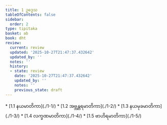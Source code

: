 ```yaml
---
title: 1 ဥဒ္ဒေသ
tableOfContents: false
sidebar:
  order: 2
type: tipitaka
basket: ab
book: dht
review:
  current: review
  updated: '2025-10-27T21:47:37.432642'
  updated_by: ''
  notes: ''
  history:
  - state: review
    date: '2025-10-27T21:47:37.432642'
    updated_by: ''
    notes: ''
    previous_state: draft
---
```



<ReviewStatus review={frontmatter.review} showDetails={true} />

<HypothesisAnnotation frontmatter={frontmatter} />

<DynamicBreadcrumb />



<TableOfContents book="dht" section="1">
* [1.1 နယမာတိကာ](./1-1/)
* [1.2 အဗ္ဘန္တရမာတိကာ](./1-2/)
* [1.3 နယမုခမာတိကာ](./1-3/)
* [1.4 လက္ခဏမာတိကာ](./1-4/)
* [1.5 ဗာဟိရမာတိကာ](./1-5/)
</TableOfContents>